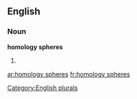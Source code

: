 
==English==

===Noun===
'''homology spheres'''

# {{plural of|[[homology sphere]]}}

[[Category:English plurals]]

[[ar:homology spheres]]
[[fr:homology spheres]]